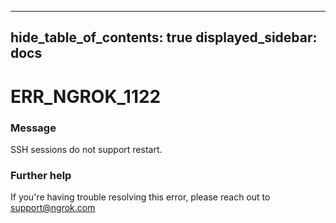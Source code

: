 

---
hide_table_of_contents: true
displayed_sidebar: docs
---


# ERR_NGROK_1122

### Message
SSH sessions do not support restart.

<ErrorDetails />



### Further help
If you're having trouble resolving this error, please reach out to [support@ngrok.com](mailto:support@ngrok.com?subject=Help%20with%20ERR_NGROK_1122)

